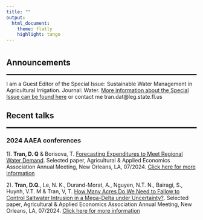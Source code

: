 ```yaml
---
title: ""
output: 
  html_document:
    theme: flatly
    highlight: tango
---
```


#
#
<!-- <link rel="stylesheet" href="style.css" type="text/css"> -->


<!-- <style> -->
<!-- body { -->
<!-- text-align: justify} -->
<!-- </style> -->


## **Announcements**
<hr style="border:1px solid black"> <!-- add black line -->
I am a Guest Editor of the Special Issue: Sustainable Water Management in Agricultural Irrigation. Journal: Water. [More information about the Special Issue can be found here](https://www.mdpi.com/journal/water/special_issues/JD60IDD43H) or contact me tran.dat@leg.state.fl.us



## **Recent talks**
<hr style="border:1px solid black"> <!-- add black line -->

### **2024 AAEA conferences**

1). **Tran, D. Q** & Borisova, T. [Forecasting Expenditures to Meet Regional Water Demand](https://ageconsearch.umn.edu/record/343688/files/28291.pdf). Selected paper, Agricultural & Applied Economics Association Annual Meeting, New Orleans, LA, 07/2024. [Click here for more information](https://ageconsearch.umn.edu/record/343688/files/28291.pdf)

2). **Tran, D.Q.**, Le, N. K., Durand-Morat, A., Nguyen, N.T. N., Bairagi, S., Huynh, V.T. M & Tran, V, T. [How Many Acres Do We Need to Fallow to Control Saltwater Intrusion in a Mega-Delta under Uncertainty?](https://ageconsearch.umn.edu/record/343689/files/28293.pdf). Selected paper, Agricultural & Applied Economics Association Annual Meeting, New Orleans, LA, 07/2024. [Click here for more information](https://ageconsearch.umn.edu/record/343689/files/28293.pdf)
